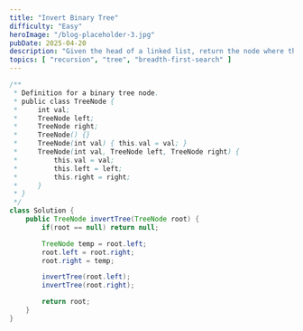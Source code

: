 ```yaml
---
title: "Invert Binary Tree"
difficulty: "Easy"
heroImage: "/blog-placeholder-3.jpg"
pubDate: 2025-04-20
description: "Given the head of a linked list, return the node where the cycle begins. If there is no cycle, return null."
topics: [ "recursion", "tree", "breadth-first-search" ]
---
```


```java
/**
 * Definition for a binary tree node.
 * public class TreeNode {
 *     int val;
 *     TreeNode left;
 *     TreeNode right;
 *     TreeNode() {}
 *     TreeNode(int val) { this.val = val; }
 *     TreeNode(int val, TreeNode left, TreeNode right) {
 *         this.val = val;
 *         this.left = left;
 *         this.right = right;
 *     }
 * }
 */
class Solution {
    public TreeNode invertTree(TreeNode root) {
        if(root == null) return null;

        TreeNode temp = root.left;
        root.left = root.right;
        root.right = temp;

        invertTree(root.left);
        invertTree(root.right);

        return root;  
    }
}
```